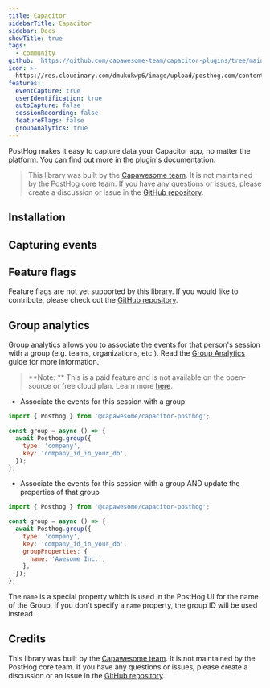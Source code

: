 ```yaml
---
title: Capacitor
sidebarTitle: Capacitor
sidebar: Docs
showTitle: true
tags:
  - community
github: 'https://github.com/capawesome-team/capacitor-plugins/tree/main/packages/posthog'
icon: >-
  https://res.cloudinary.com/dmukukwp6/image/upload/posthog.com/contents/images/docs/integrate/capacitor.svg
features:
  eventCapture: true
  userIdentification: true
  autoCapture: false
  sessionRecording: false
  featureFlags: false
  groupAnalytics: true
---
```


PostHog makes it easy to capture data your Capacitor app, no matter the platform. You can find out more in the [plugin's documentation](https://capawesome.io/plugins/posthog/).

> This library was built by the [Capawesome team](https://capawesome.io/). It is not maintained by the PostHog core team. If you have any questions or issues, please create a discussion or issue in the [GitHub repository](https://github.com/capawesome-team/capacitor-plugins).

## Installation


<CapacitorInstall />

## Capturing events


<CapacitorSendEvents />

## Feature flags


<FeatureFlagsLibsIntro />

Feature flags are not yet supported by this library. If you would like to contribute, please check out the [GitHub repository](https://github.com/capawesome-team/capacitor-plugins/tree/main/packages/posthog).

## Group analytics

Group analytics allows you to associate the events for that person's session with a group (e.g. teams, organizations, etc.). Read the [Group Analytics](/docs/user-guides/group-analytics) guide for more information.

> **Note: ** This is a paid feature and is not available on the open-source or free cloud plan. Learn more [here](/pricing).

-   Associate the events for this session with a group

```js
import { Posthog } from '@capawesome/capacitor-posthog';

const group = async () => {
  await Posthog.group({
    type: 'company',
    key: 'company_id_in_your_db',
  });
};
```

-   Associate the events for this session with a group AND update the properties of that group

```js
import { Posthog } from '@capawesome/capacitor-posthog';

const group = async () => {
  await Posthog.group({
    type: 'company',
    key: 'company_id_in_your_db',
    groupProperties: {
      name: 'Awesome Inc.',
    },
  });
};
```

The `name` is a special property which is used in the PostHog UI for the name of the Group. If you don't specify a `name` property, the group ID will be used instead.

## Credits

This library was built by the [Capawesome team](https://capawesome.io/). It is not maintained by the PostHog core team. If you have any questions or issues, please create a discussion or an issue in the [GitHub repository](https://github.com/capawesome-team/capacitor-plugins).